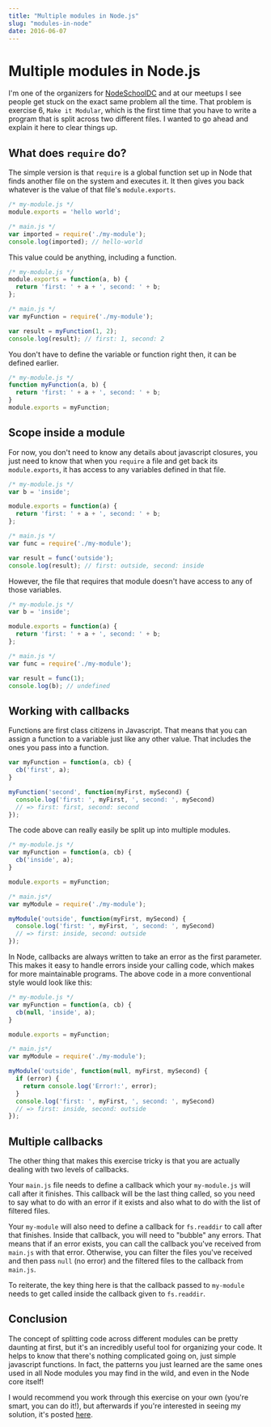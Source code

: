 ```yaml
---
title: "Multiple modules in Node.js"
slug: "modules-in-node"
date: 2016-06-07
---
```

# Multiple modules in Node.js

I'm one of the organizers for [NodeSchoolDC](http://nodeschool.io/washingtondc/)
and at our meetups I see people get stuck on the exact same problem all the
time. That problem is exercise 6, `Make it Modular`, which is the first time
that you have to write a program that is split across two different files. I
wanted to go ahead and explain it here to clear things up.

## What does `require` do?

The simple version is that `require` is a global function set up in Node that
finds another file on the system and executes it. It then gives you back
whatever is the value of that file's `module.exports`.

```javascript
/* my-module.js */
module.exports = 'hello world';

/* main.js */
var imported = require('./my-module');
console.log(imported); // hello-world
```

This value could be anything, including a function.

```javascript
/* my-module.js */
module.exports = function(a, b) {
  return 'first: ' + a + ', second: ' + b;
};

/* main.js */
var myFunction = require('./my-module');

var result = myFunction(1, 2);
console.log(result); // first: 1, second: 2
```

You don't have to define the variable or function right then, it can be defined
earlier.

```javascript
/* my-module.js */
function myFunction(a, b) {
  return 'first: ' + a + ', second: ' + b;
}
module.exports = myFunction;
```

## Scope inside a module

For now, you don't need to know any details about javascript closures, you just
need to know that when you `require` a file and get back its `module.exports`,
it has access to any variables defined in that file.

```javascript
/* my-module.js */
var b = 'inside';

module.exports = function(a) {
  return 'first: ' + a + ', second: ' + b;
};

/* main.js */
var func = require('./my-module');

var result = func('outside');
console.log(result); // first: outside, second: inside
```

However, the file that requires that module doesn't have access to any of those
variables.

```javascript
/* my-module.js */
var b = 'inside';

module.exports = function(a) {
  return 'first: ' + a + ', second: ' + b;
};

/* main.js */
var func = require('./my-module');

var result = func(1);
console.log(b); // undefined
```

## Working with callbacks

Functions are first class citizens in Javascript. That means that you can assign
a function to a variable just like any other value. That includes the ones you
pass into a function.

```javascript
var myFunction = function(a, cb) {
  cb('first', a);
}

myFunction('second', function(myFirst, mySecond) {
  console.log('first: ', myFirst, ', second: ', mySecond)
  // => first: first, second: second
});
```

The code above can really easily be split up into multiple modules.

```javascript
/* my-module.js */
var myFunction = function(a, cb) {
  cb('inside', a);
}

module.exports = myFunction;

/* main.js*/
var myModule = require('./my-module');

myModule('outside', function(myFirst, mySecond) {
  console.log('first: ', myFirst, ', second: ', mySecond)
  // => first: inside, second: outside
});
```

In Node, callbacks are always written to take an error as the first parameter.
This makes it easy to handle errors inside your calling code, which makes for
more maintainable programs. The above code in a more conventional style would
look like this:

```javascript
/* my-module.js */
var myFunction = function(a, cb) {
  cb(null, 'inside', a);
}

module.exports = myFunction;

/* main.js*/
var myModule = require('./my-module');

myModule('outside', function(null, myFirst, mySecond) {
  if (error) {
    return console.log('Error!:', error);
  }
  console.log('first: ', myFirst, ', second: ', mySecond)
  // => first: inside, second: outside
});
```

## Multiple callbacks

The other thing that makes this exercise tricky is that you are actually dealing
with two levels of callbacks.

Your `main.js` file needs to define a callback which your `my-module.js` will
call after it finishes. This callback will be the last thing called, so you
need to say what to do with an error if it exists and also what to do with the
list of filtered files.

Your `my-module` will also need to define a callback for `fs.readdir` to call
after that finishes. Inside that callback, you will need to "bubble" any errors.
That means that if an error exists, you can call the callback you've received
from `main.js` with that error. Otherwise, you can filter the files you've
received and then pass `null` (no error) and the filtered files to the callback
from `main.js`.

To reiterate, the key thing here is that the callback passed to `my-module`
needs to get called inside the callback given to `fs.readdir`.

## Conclusion

The concept of splitting code across different modules can be pretty daunting at
first, but it's an incredibly useful tool for organizing your code. It helps to
know that there's nothing complicated going on, just simple javascript
functions. In fact, the patterns you just learned are the same ones used in all
Node modules you may find in the wild, and even in the Node core itself!

I would recommend you work through this exercise on your own (you're smart, you
can do it!), but afterwards if you're interested in seeing my solution, it's
posted [here](https://gist.github.com/JuanCaicedo/5d45403382d998508239ea6fb6837d13).

